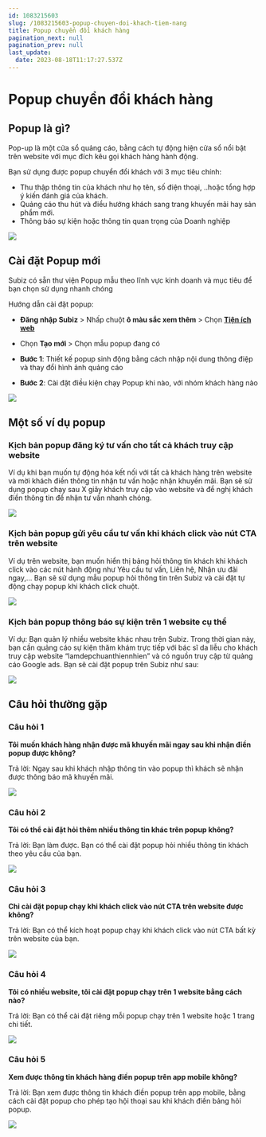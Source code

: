 ```yaml
---
id: 1083215603
slug: /1083215603-popup-chuyen-doi-khach-tiem-nang
title: Popup chuyển đổi khách hàng
pagination_next: null
pagination_prev: null
last_update:
  date: 2023-08-18T11:17:27.537Z
---
```


# Popup chuyển đổi khách hàng



## Popup là gì?


Pop-up là một cửa sổ quảng cáo, bằng cách tự động hiện cửa sổ nổi bật trên website với mục đích kêu gọi khách hàng hành động. 



Bạn sử dụng được popup chuyển đổi khách với 3 mục tiêu chính:

- Thu thập thông tin của khách như họ tên, số điện thoại, ..hoặc tổng hợp ý kiến đánh giá của khách.
- Quảng cáo thu hút và điều hướng khách sang trang khuyến mãi hay sản phẩm mới.
- Thông báo sự kiện hoặc thông tin quan trọng của Doanh nghiệp


![](https://vcdn.subiz-cdn.com/file/fisgyrbuikmjytkxyuey_acpxkgumifuoofoosble/unnamed.png)

## Cài đặt Popup mới


Subiz có sẵn thư viện Popup mẫu theo lĩnh vực kinh doanh và mục tiêu để bạn chọn sử dụng nhanh chóng



Hướng dẫn cài đặt popup:

- <b>Đăng nhập Subiz</b> &gt; Nhấp chuột <b>ô màu sắc xem thêm</b> &gt; Chọn <b>[Tiện ích web](https://app.subiz.com.vn/web_plugin)</b>
- Chọn <b>Tạo mới </b>&gt; Chọn mẫu popup đang có

- <b>Bước 1</b>: Thiết kế popup sinh động bằng cách nhập nội dung thông điệp và thay đổi hình ảnh quảng cáo
- <b>Bước 2</b>: Cài đặt điều kiện chạy Popup khi nào, với nhóm khách hàng nào




![](https://vcdn.subiz-cdn.com/file/fisgyrdmdmcdvhetzwxg_acpxkgumifuoofoosble/unnamed.png)

## Một số ví dụ popup

### Kịch bản popup đăng ký tư vấn cho tất cả khách truy cập website


Ví dụ khi bạn muốn tự động hóa kết nối với tất cả khách hàng trên website và mời khách điền thông tin nhận tư vấn hoặc nhận khuyến mãi. Bạn sẽ sử dụng popup chạy sau X giây khách truy cập vào website và đề nghị khách điền thông tin để nhận tư vấn nhanh chóng.




![](https://vcdn.subiz-cdn.com/file/fisgyrdmhthtsnfeuxsm_acpxkgumifuoofoosble/unnamed.png)





### Kịch bản popup gửi yêu cầu tư vấn khi khách click vào nút CTA trên website


Ví dụ trên website, bạn muốn hiển thị bảng hỏi thông tin khách khi khách click vào các nút hành động như Yêu cầu tư vấn, Liên hệ, Nhận ưu đãi ngay,... Bạn sẽ sử dụng mẫu popup hỏi thông tin trên Subiz và cài đặt tự động chạy popup khi khách click chuột.




![](https://vcdn.subiz-cdn.com/file/fisgyrbvcrwzycpdjmrb_acpxkgumifuoofoosble/unnamed.png)

### Kịch bản popup thông báo sự kiện trên 1 website cụ thể


Ví dụ: Bạn quản lý nhiều website khác nhau trên Subiz. Trong thời gian này, bạn cần quảng cáo sự kiện thăm khám trực tiếp với bác sĩ da liễu cho khách truy cập website “lamdepchuanthiennhien” và có nguồn truy cập từ quảng cáo Google ads. Bạn sẽ cài đặt popup trên Subiz như sau:


![](https://vcdn.subiz-cdn.com/file/fisgyrbvldhkbirtvmhj_acpxkgumifuoofoosble/unnamed.png)



## Câu hỏi thường gặp

### Câu hỏi 1


<b>Tôi muốn khách hàng nhận được mã khuyến mãi ngay sau khi nhận điền popup được không?</b>

Trả lời: Ngay sau khi khách nhập thông tin vào popup thì khách sẽ nhận được thông báo mã khuyến mãi. 


![](https://vcdn.subiz-cdn.com/file/fisgyrbvtryajrykwpor_acpxkgumifuoofoosble/unnamed.png)



### Câu hỏi 2


<b>Tôi có thể cài đặt hỏi thêm nhiều thông tin khác trên popup không?</b>

Trả lời: Bạn làm được. Bạn có thể cài đặt popup hỏi nhiều thông tin khách theo yêu cầu của bạn.


![](https://vcdn.subiz-cdn.com/file/fisgyrbvyiztjmcmuncn_acpxkgumifuoofoosble/unnamed.png)









### Câu hỏi 3


<b>Chỉ cài đặt popup chạy khi khách click vào nút CTA trên website được không?</b>



Trả lời: Bạn có thể kích hoạt popup chạy khi khách click vào nút CTA bất kỳ trên website của bạn.


![](https://vcdn.subiz-cdn.com/file/fisgyrbwdngthywljjla_acpxkgumifuoofoosble/unnamed.png)

### Câu hỏi 4


<b>Tôi có nhiều website, tôi cài đặt popup chạy trên 1 website bằng cách nào?</b>



Trả lời: Bạn có thể cài đặt riêng mỗi popup chạy trên 1 website hoặc 1 trang chi tiết.




![](https://vcdn.subiz-cdn.com/file/fisgyrbwhnwkecqpvlze_acpxkgumifuoofoosble/unnamed.png)

### Câu hỏi 5


<b>Xem được thông tin khách hàng điền popup trên app mobile không?</b>



Trả lời: Bạn xem được thông tin khách điền popup trên app mobile, bằng cách cài đặt popup cho phép tạo hội thoại sau khi khách điền bảng hỏi popup.


![](https://vcdn.subiz-cdn.com/file/fisgyrbwmdajbggzteym_acpxkgumifuoofoosble/unnamed.png)